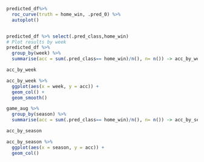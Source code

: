 
```r
predicted_df%>% 
  roc_curve(truth = home_win, .pred_0) %>% 
  autoplot()


predicted_df %>% select(.pred_class,home_win)
# Plot results by week
predicted_df %>%
  group_by(week) %>%
  summarise(acc = sum(.pred_class== home_win)/n(), n= n()) -> acc_by_week

acc_by_week

acc_by_week %>%
  ggplot(aes(x = week, y = acc)) +
  geom_col() + 
  geom_smooth()

game_aug %>%
  group_by(season) %>%
  summarise(acc = sum(.pred_class== home_win)/n(), n= n()) -> acc_by_season

acc_by_season

acc_by_season %>%
  ggplot(aes(x = season, y = acc)) +
  geom_col() 
```